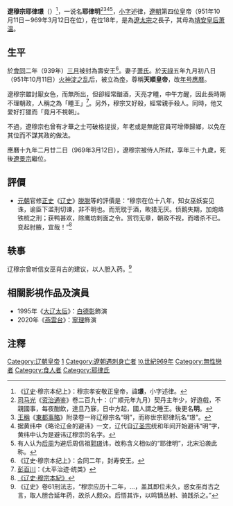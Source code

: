 {{中國帝王|圖像=
|名稱=遼穆宗
|姓名=耶律璟
|政權=[[辽朝|辽朝]]
|廟號=穆宗
|年號='''[[應曆|應曆]]'''：951年九月—969年二月
|出生日期={{birth date|931|9|19|df=y}}<ref>根据《辽史》记载，辽穆宗耶律璟生于辽太宗天显六年八月初五（庚申日），用万年历换算为公历则是931年9月19日</ref>
|逝世日期={{death date and age|969|3|12|931|9|19|df=y}}
|在位=951年10月11日-969年3月12日（{{age in years and days|951|10|11|969|3|12|age=no}}）
|諡號=孝安敬正皇帝
|陵墓=懷陵
}}

'''遼穆宗耶律璟'''（{{bd|931年|9月19日|969年|3月12日|catIdx=Yelu耶律璟}}）<ref>《[[辽史|辽史]]·穆宗本纪上》：穆宗孝安敬正皇帝，諱'''璟'''，小字述律。</ref>，一说名'''耶律明'''<ref>[[司马光|司马光]]《[[资治通鉴|资治通鉴]]》卷二百九十：（广顺元年九月）契丹主年少，好遊戲，不親國事，每夜酣飲，達旦乃寐，日中方起，國人謂之睡王。後更名'''明'''。</ref><ref>[[王稱|王稱]]《[[東都事略|東都事略]]》附录卷一称辽穆宗名“明”，而称世宗耶律阮名“璟”。</ref><ref>据黄纬中《略论辽金的避讳》一文，辽代自[[辽圣宗|辽圣宗]]统和年间开始避讳“明”字，黄纬中认为是避讳辽穆宗的名字。</ref><ref>有人认为[[后周|后周]]为避后周信祖[[郭璟|郭璟]]讳，改称含义相似的“耶律明”，北宋沿袭此称。</ref>，[[乳名|小字]]述律，[[遼朝|遼朝]]第四位皇帝（951年10月11日－969年3月12日在位），在位18年，是為[[遼太宗|遼太宗]]之長子，其母為[[蕭溫|靖安皇后萧温]]。

==生平==

於[[会同_(年号)|會同]]二年（939年）[[农历三月|三月]]被封為壽安王<ref>《辽史·穆宗本纪上》：会同二年，封寿安王。</ref>。妻子[[蕭皇后_(遼穆宗)|萧氏]]。於[[天禄_(辽朝)|天祿]]五年九月初八日（951年10月11日）[[火神淀之乱|火神淀之乱]]后，被立為[[皇帝|帝]]，尊稱'''天順皇帝'''，改[[年号|年号]][[應曆|應曆]]。

遼穆宗雖討厭女色，而無所出，但卻經常酗酒，天亮才睡，中午方醒，因此長時期不理朝政，人稱之為「睡王」<ref>[[彭百川|彭百川]]：《太平治迹·统类》</ref>。另外，穆宗又好殺，經常親手殺人。同時，他又愛好打獵而「竟月不視朝」。

不過，遼穆宗也曾有才華之士可破格提拔，年老或是無能官員可增俸歸鄉，以免在其位而不謀其政的做法。

應曆十九年二月廿二日（969年3月12日），遼穆宗被侍人所弒，享年三十九歲，死後[[遼景宗|遼景宗]]繼位。

==評價==
* [[元朝|元朝]]官修[[正史|正史]]《[[辽史|辽史]]》[[脱脱|脱脱]]等的評價是：“穆宗在位十八年，知女巫妖妄见诛，谕臣下滥刑切谏，非不明也。而荒耽于酒，畋猎无厌。侦鹅失期，加炮烙铁梳之刑；获鸭甚欢，除鹰坊刺面之令。赏罚无章，朝政不视，而嗜杀不已。变起肘腋，宜哉！”<ref>[http://www.guoxue123.com/shibu/0101/00liaos/006.htm 《辽史·穆宗本紀》]</ref>

==轶事==
辽穆宗曾听信女巫肖古的建议，以人胆入药。<ref>《辽史》卷61刑法志，“穆宗应历十二年，...，盖其即位未久，惑女巫肖古之言，取人胆合延年药，故杀人颇众。后悟其诈，以鸣镝丛射、骑践杀之。”</ref>

== 相關影視作品及演員 == 
*1995年《[[大辽太后|大辽太后]]》：[[白德彰|白德彰]]飾演
*2020年《[[燕雲台|燕雲台]]》：[[寧理|寧理]]飾演

==注釋==
{{Reflist|2}}

{{中国君主|堂兄[[遼世宗|遼世宗]]|侄[[遼景宗|遼景宗]]|[[中國皇帝#遼|中國大遼皇帝]]|951年－969年}}
{{辽朝君主}}

{{DEFAULTSORT:L遼穆宗}}
[[Category:辽朝皇帝|Category:辽朝皇帝]]
[[Category:辽太宗皇子|1]]
[[Category:遼朝遇刺身亡者|Category:遼朝遇刺身亡者]]
[[Category:中國被弒帝王|⒑世紀969年]]
[[Category:無性戀者|Category:無性戀者]]
[[Category:食人者|Category:食人者]]
[[Category:耶律氏|Category:耶律氏]]